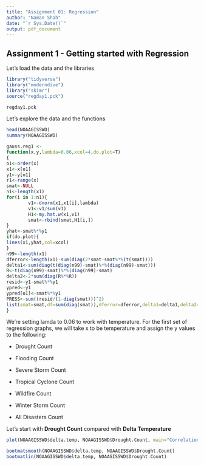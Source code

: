 ```yaml
---
title: "Assignment 01: Regression"
author: "Naman Shah"
date: "`r Sys.Date()`"
output: pdf_document
---
```


## Assignment 1 - Getting started with Regression

Let's load the data and the libraries


```r
library("tidyverse")
library("moderndive")
library("skimr")
source("regday1.pck")
```
```r
regday1.pck
```

Let's explore the data and the functions


```r
head(NOAAGISSWD)
summary(NOAAGISSWD)

gauss.reg1 <-
function(x,y,lambda=0.06,xcol=4,do.plot=T)
{
o1<-order(x)
x1<-x[o1]
y1<-y[o1]
r1<-range(x)
smat<-NULL
n1<-length(x1)
for(i in 1:n1){
        v1<-dnorm(x1,x1[i],lambda)
        v1<-v1/sum(v1)
        H1<-my.hat.w(x1,v1)
        smat<-rbind(smat,H1[i,])
}
yhat<-smat%*%y1
if(do.plot){
lines(x1,yhat,col=xcol)
}
n99<-length(x1)
dferror<-length(x1)-sum(diag(2*smat-smat%*%(t(smat))))
delta1<-sum(diag(t(diag(n99)-smat)%*%(diag(n99)-smat)))
R<-t(diag(n99)-smat)%*%(diag(n99)-smat)
delta2<-2*sum(diag(R%*%R))
resid<-y1-smat%*%y1
ypred<-y1
ypred[o1]<-smat%*%y1
PRESS<-sum((resid/(1-diag(smat)))^2)
list(smat=smat,df=sum(diag(smat)),dferror=dferror,delta1=delta1,delta2=delta2,resid=resid,pred.out=ypred[o1],x.out=x1,press=PRESS,cor=cor(ypred,y))
}

```

We're setting lamda to 0.06 to work with temperature.
For the first set of regression graphs, we will take x to be temperature and assign the y values to the following:

* Drought Count

* Flooding Count

* Severe Storm Count

* Tropical Cyclone Count

* Wildfire Count

* Winter Storm Count

* All Disasters Count

Let's start with **Drought Count** compared with **Delta Temperature**
```r
plot(NOAAGISSWD$delta.temp, NOAAGISSWD$Drought.Count, main="Correlation between delta temp and drought counts", xlab="Temp", ylab="Drought Count", col="red")

bootmatsmooth(NOAAGISSWD$delta.temp, NOAAGISSWD$Drought.Count)
bootmatlin(NOAAGISSWD$delta.temp, NOAAGISSWD$Drought.Count)
```

